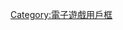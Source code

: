 {{Userbox
  |id       = -{zh-cn:风暴英雄;zh-tw:暴雪英霸;}-
  |id-c     = #039
  |id-fc    = white
  |border-c = #039
  |border-s = 1
  |info-c   = white
  |info-s   = 10
  |info-fc  = #039
  |info     = 这个用户响应了'''[[风暴英雄|-{zh-cn:时空枢纽;zh-tw:萬象界域;}-]]'''的召唤。
}}<includeonly>[[Category:喜欢玩风暴英雄的维基人|{{PAGENAME}}]]</includeonly><noinclude>

{{DEFAULTSORT:StarCraft}}
[[Category:喜欢玩风暴英雄的维基人| ]]
[[Category:電子遊戲用戶框]]
</noinclude>
<noinclude>{{documentation}}</noinclude>